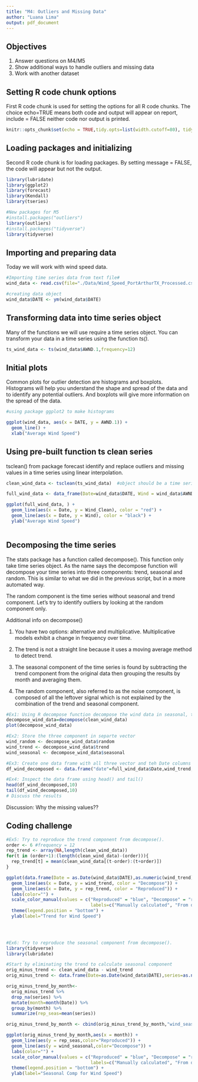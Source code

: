 ```yaml
---
title: "M4: Outliers and Missing Data"
author: "Luana Lima"
output: pdf_document
---
```


## Objectives
1. Answer questions on M4/M5
2. Show additional ways to handle outliers and missing data
3. Work with another dataset

## Setting R code chunk options

First R code chunk is used for setting the options for all R code chunks. The choice echo=TRUE means both code and output will appear on report, include = FALSE neither code nor output is printed.

```r
knitr::opts_chunk$set(echo = TRUE,tidy.opts=list(width.cutoff=80), tidy=FALSE) 
```

## Loading packages and initializing

Second R code chunk is for loading packages. By setting message = FALSE, the code will appear but not the output. 

```r
library(lubridate)
library(ggplot2)
library(forecast)
library(Kendall)
library(tseries)

#New packages for M5
#install.packages("outliers")
library(outliers)
#install.packages("tidyverse")
library(tidyverse)

```

## Importing and preparing data

Today we will work with wind speed data. 

```r

#Importing time series data from text file#
wind_data <- read.csv(file="./Data/Wind_Speed_PortArthurTX_Processed.csv",header=TRUE,stringsAsFactors = TRUE)

#creating data object
wind_data$DATE <- ym(wind_data$DATE)

```


## Transforming data into time series object

Many of the functions we will use require a time series object. You can transform your data in a time series using the function *ts()*. 

```r
ts_wind_data <- ts(wind_data$AWND.1,frequency=12) 

```

## Initial plots

Common plots for outlier detection are histograms and boxplots. Histograms will help you understand the shape and spread of the data and to identify any potential outliers. And boxplots will give more information on the spread of the data. 

```r
#using package ggplot2 to make histograms

ggplot(wind_data, aes(x = DATE, y = AWND.1)) +
  geom_line() +
  xlab("Average Wind Speed") 

```
## Using pre-built function ts clean series

tsclean() from package forecast identify and replace outliers and missing values in a time series using linear interpolation.

```r

clean_wind_data <- tsclean(ts_wind_data)  #object should be a time series

full_wind_data <- data_frame(Date=wind_data$DATE, Wind = wind_data$AWND.1, Wind_Clean = as.numeric(clean_wind_data))

ggplot(full_wind_data, ) +
  geom_line(aes(x = Date, y = Wind_Clean), color = "red") +
  geom_line(aes(x = Date, y = Wind), color = "black") +
  ylab("Average Wind Speed") 
  

```


## Decomposing the time series

The stats package has a function called decompose(). This function only take time series object. As the name says the decompose function will decompose your time series into three components: trend, seasonal and random. This is similar to what we did in the previous script, but in a more automated way. 

The random component is the time series without seasonal and trend component. Let's try to identify outliers by looking at the random component only.

Additional info on decompose()

1) You have two options: alternative and multiplicative. Multiplicative models exhibit a change in frequency over time.

2) The trend is not a straight line because it uses a moving average method to detect trend. 

3) The seasonal component of the time series is found by subtracting the trend component from the original data then grouping the results by month and averaging them. 

4) The random component, also referred to as the noise component, is composed of all the leftover signal which is not explained by the combination of the trend and seasonal component. 

```r
#Ex1: Using R decompose function decompose the wind data in seasonal, trend and randamo
decompose_wind_data=decompose(clean_wind_data)
plot(decompose_wind_data)

#Ex2: Store the three component in separte vector
wind_random <- decompose_wind_data$random   
wind_trend <- decompose_wind_data$trend
wind_seasonal <- decompose_wind_data$seasonal   

#Ex3: Create one data frame with all three vector and teh Date columns from wind_data
df_wind_decomposed <- data.frame("date"=full_wind_data$Date,wind_trend,wind_seasonal,wind_random)

#Ex4: Inspect the data frame using head() and tail()
head(df_wind_decomposed,10)
tail(df_wind_decomposed,10)
# Discuss the results
```

Discussion: Why the missing values?? 

## Coding challenge

```r
#Ex5: Try to reproduce the trend component from decompose().
order <- 6 #frequency = 12
rep_trend <- array(NA,length(clean_wind_data))
for(t in (order+1):(length(clean_wind_data)-(order))){
  rep_trend[t] = mean(clean_wind_data[(t-order):(t+order)])
}

ggplot(data.frame(Date = as.Date(wind_data$DATE),as.numeric(wind_trend), as.numeric(rep_trend))) +
  geom_line(aes(x = Date, y = wind_trend, color = "Decompose")) +
  geom_line(aes(x = Date, y = rep_trend, color = "Reproduced")) +
  labs(color="") +
  scale_color_manual(values = c("Reproduced" = "blue", "Decompose" = "red"),
                                labels=c("Manually calculated", "From decompose function")) +
  theme(legend.position = "bottom") +
  ylab(label="Trend for Wind Speed") 

  


#Ex6: Try to reproduce the seasonal component from decompose().
library(tidyverse)
library(lubridate)

#Start by eliminating the trend to calculate seasonal component
orig_minus_trend <- clean_wind_data - wind_trend
orig_minus_trend <- data.frame(Date=as.Date(wind_data$DATE),series=as.numeric(orig_minus_trend))

orig_minus_trend_by_month<-
  orig_minus_trend %>% 
  drop_na(series) %>% 
  mutate(month=month(Date)) %>% 
  group_by(month) %>% 
  summarize(rep_seas=mean(series)) 

orig_minus_trend_by_month <- cbind(orig_minus_trend_by_month,"wind_seasonal" = wind_seasonal[1:12])

ggplot(orig_minus_trend_by_month,aes(x = month)) +
  geom_line(aes(y = rep_seas,color="Reproduced")) +
  geom_line(aes(y = wind_seasonal,color="Decompose")) +
  labs(color="") +
  scale_color_manual(values = c("Reproduced" = "blue", "Decompose" = "red"),
                                labels=c("Manually calculated", "From decompose function")) +
  theme(legend.position = "bottom") +
  ylab(label="Seasonal Comp for Wind Speed") 

```

